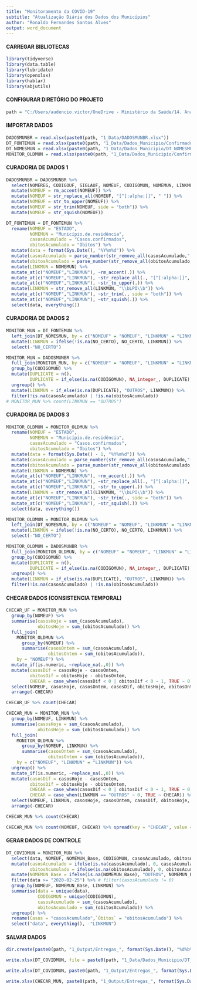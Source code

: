 ---
title: "Monitoramento da COVID-19"
subtitle: "Atualização Diária dos Dados dos Municípios"
author: "Ronaldo Fernandes Santos Alves"
output: word_document
---


#### CARREGAR BIBLIOTECAS

```{r message=FALSE, warning=FALSE}
library(tidyverse)
library(data.table)
library(lubridate)
library(openxlsx)
library(hablar)
library(abjutils)
```


#### CONFIGURAR DIRETÓRIO DO PROJETO

```{r}
path = "C:/Users/audencio.victor/OneDrive - Ministério da Saúde/14. Análises COE-COVID/ROTINAS/"
```


#### IMPORTAR DADOS

```{r}
DADOSMUNBR = read.xlsx(paste0(path, "1_Data/DADOSMUNBR.xlsx"))
DT_FONTEMUN = read.xlsx(paste0(path, "1_Data/Dados_Municipio/Confirmados-municipio.xlsx"), sheet = 1, cols = c(1,2,3,4))
DT_NOMESMUN = read.xlsx(paste0(path, "1_Data/Dados_Municipio/DT_NOMESMUN.xlsx"), sheet = 1)
MONITOR_OLDMUN = read.xlsx(paste0(path, "1_Data/Dados_Municipio/Confirmados-municipio.xlsx"), sheet = 5, cols = c(1,2,3,4))
```


#### CURADORIA DE DADOS 1

```{r}
DADOSMUNBR = DADOSMUNBR %>% 
  select(NOMEREG, CODIGOUF, SIGLAUF, NOMEUF, CODIGOMUN, NOMEMUN, LINKMUN) %>% 
  mutate(NOMEUF = rm_accent(NOMEUF)) %>% 
  mutate(NOMEUF = str_replace_all(NOMEUF, "[^[:alpha:]]", " ")) %>% 
  mutate(NOMEUF = str_to_upper(NOMEUF)) %>% 
  mutate(NOMEUF = str_trim(NOMEUF, side = "both")) %>% 
  mutate(NOMEUF = str_squish(NOMEUF))
```

```{r}
DT_FONTEMUN = DT_FONTEMUN %>% 
  rename(NOMEUF = "ESTADO",
         NOMEMUN = "Município.de.residência",
         casosAcumulado = "Casos.confirmados",
         obitosAcumulado = "Óbitos") %>% 
  mutate(data = format(Sys.Date(), "%Y%m%d")) %>% 
  mutate(casosAcumulado = parse_number(str_remove_all(casosAcumulado,"-"))) %>% 
  mutate(obitosAcumulado = parse_number(str_remove_all(obitosAcumulado,"-"))) %>% 
  mutate(LINKMUN = NOMEMUN) %>% 
  mutate_at(c("NOMEUF","LINKMUN"), ~rm_accent(.)) %>% 
  mutate_at(c("NOMEUF","LINKMUN"), ~str_replace_all(., "[^[:alpha:]]", " ")) %>% 
  mutate_at(c("NOMEUF","LINKMUN"), ~str_to_upper(.)) %>% 
  mutate(LINKMUN = str_remove_all(LINKMUN, "\\bLPI\\b")) %>% 
  mutate_at(c("NOMEUF","LINKMUN"), ~str_trim(., side = "both")) %>% 
  mutate_at(c("NOMEUF","LINKMUN"), ~str_squish(.)) %>% 
  select(data, everything())
```


#### CURADORIA DE DADOS 2

```{r}
MONITOR_MUN = DT_FONTEMUN %>% 
  left_join(DT_NOMESMUN, by = c("NOMEUF" = "NOMEUF", "LINKMUN" = "LINKMUN")) %>% 
  mutate(LINKMUN = ifelse(!is.na(NO_CERTO), NO_CERTO, LINKMUN)) %>% 
  select(-"NO_CERTO")
```

```{r}
MONITOR_MUN = DADOSMUNBR %>% 
  full_join(MONITOR_MUN, by = c("NOMEUF" = "NOMEUF", "LINKMUN" = "LINKMUN"), suffix = c("_Base", "_Atual")) %>% 
  group_by(CODIGOMUN) %>% 
  mutate(DUPLICATE = n(),
         DUPLICATE = if_else(is.na(CODIGOMUN), NA_integer_, DUPLICATE)) %>% 
  ungroup() %>% 
  mutate(LINKMUN = if_else(is.na(DUPLICATE), "OUTROS", LINKMUN)) %>% 
  filter(!is.na(casosAcumulado) | !is.na(obitosAcumulado)) 
# MONITOR_MUN %>% count(LINKMUN == "OUTROS")
```


#### CURADORIA DE DADOS 3

```{r}
MONITOR_OLDMUN = MONITOR_OLDMUN %>% 
  rename(NOMEUF = "ESTADO",
         NOMEMUN = "Município.de.residência",
         casosAcumulado = "Casos.confirmados",
         obitosAcumulado = "Óbitos") %>% 
  mutate(data = format(Sys.Date() - 1, "%Y%m%d")) %>% 
  mutate(casosAcumulado = parse_number(str_remove_all(casosAcumulado,"-"))) %>% 
  mutate(obitosAcumulado = parse_number(str_remove_all(obitosAcumulado,"-"))) %>% 
  mutate(LINKMUN = NOMEMUN) %>% 
  mutate_at(c("NOMEUF","LINKMUN"), ~rm_accent(.)) %>% 
  mutate_at(c("NOMEUF","LINKMUN"), ~str_replace_all(., "[^[:alpha:]]", " ")) %>% 
  mutate_at(c("NOMEUF","LINKMUN"), ~str_to_upper(.)) %>% 
  mutate(LINKMUN = str_remove_all(LINKMUN, "\\bLPI\\b")) %>% 
  mutate_at(c("NOMEUF","LINKMUN"), ~str_trim(., side = "both")) %>% 
  mutate_at(c("NOMEUF","LINKMUN"), ~str_squish(.)) %>% 
  select(data, everything())
```

```{r}
MONITOR_OLDMUN = MONITOR_OLDMUN %>% 
  left_join(DT_NOMESMUN, by = c("NOMEUF" = "NOMEUF", "LINKMUN" = "LINKMUN")) %>% 
  mutate(LINKMUN = ifelse(!is.na(NO_CERTO), NO_CERTO, LINKMUN)) %>% 
  select(-"NO_CERTO")
```

```{r}
MONITOR_OLDMUN = DADOSMUNBR %>% 
  full_join(MONITOR_OLDMUN, by = c("NOMEUF" = "NOMEUF", "LINKMUN" = "LINKMUN"), suffix = c("_Base", "_Atual")) %>% 
  group_by(CODIGOMUN) %>% 
  mutate(DUPLICATE = n(),
         DUPLICATE = if_else(is.na(CODIGOMUN), NA_integer_, DUPLICATE)) %>% 
  ungroup() %>% 
  mutate(LINKMUN = if_else(is.na(DUPLICATE), "OUTROS", LINKMUN)) %>% 
  filter(!is.na(casosAcumulado) | !is.na(obitosAcumulado))
```


#### CHECAR DADOS (CONSISTENCIA TEMPORAL)

```{r}
CHECAR_UF = MONITOR_MUN %>% 
  group_by(NOMEUF) %>% 
  summarise(casosHoje = sum_(casosAcumulado),
            obitosHoje = sum_(obitosAcumulado)) %>% 
  full_join(
    MONITOR_OLDMUN %>% 
      group_by(NOMEUF) %>% 
      summarise(casosOntem = sum_(casosAcumulado),
                obitosOntem = sum_(obitosAcumulado)),
    by = "NOMEUF") %>% 
  mutate_if(is.numeric, ~replace_na(.,0)) %>% 
  mutate(casosDif = casosHoje - casosOntem,
         obitosDif = obitosHoje - obitosOntem,
         CHECAR = case_when(casosDif < 0 | obitosDif < 0 ~ 1, TRUE ~ 0)) %>% 
  select(NOMEUF, casosHoje, casosOntem, casosDif, obitosHoje, obitosOntem, obitosDif, CHECAR) %>% 
  arrange(-CHECAR)
```

```{r}
CHECAR_UF %>% count(CHECAR)
```

```{r}
CHECAR_MUN = MONITOR_MUN %>% 
  group_by(NOMEUF, LINKMUN) %>% 
  summarise(casosHoje = sum_(casosAcumulado),
            obitosHoje = sum_(obitosAcumulado)) %>% 
  full_join(
    MONITOR_OLDMUN %>% 
      group_by(NOMEUF, LINKMUN) %>% 
      summarise(casosOntem = sum_(casosAcumulado),
                obitosOntem = sum_(obitosAcumulado)),
    by = c("NOMEUF", "LINKMUN" = "LINKMUN")) %>% 
  ungroup() %>% 
  mutate_if(is.numeric, ~replace_na(.,0)) %>% 
  mutate(casosDif = casosHoje - casosOntem,
         obitosDif = obitosHoje - obitosOntem,
         CHECAR = case_when(casosDif < 0 | obitosDif < 0 ~ 1, TRUE ~ 0),
         CHECAR = case_when(LINKMUN == "OUTROS" ~ 0, TRUE ~ CHECAR)) %>% 
  select(NOMEUF, LINKMUN, casosHoje, casosOntem, casosDif, obitosHoje, obitosOntem, obitosDif, CHECAR) %>% 
  arrange(-CHECAR)
```

```{r}
CHECAR_MUN %>% count(CHECAR)
```

```{r}
CHECAR_MUN %>% count(NOMEUF, CHECAR) %>% spread(key = "CHECAR", value = "n")
```


#### GERAR DADOS DE CONTROLE

```{r}
DT_COVIDMUN = MONITOR_MUN %>% 
  select(data, NOMEUF, NOMEMUN_Base, CODIGOMUN, casosAcumulado, obitosAcumulado, LINKMUN) %>% 
  mutate(casosAcumulado = ifelse(is.na(casosAcumulado), 0, casosAcumulado),
         obitosAcumulado = ifelse(is.na(obitosAcumulado), 0, obitosAcumulado)) %>% 
  mutate(NOMEMUN_Base = ifelse(is.na(NOMEMUN_Base), "OUTROS", NOMEMUN_Base)) %>% 
  filter(data >= "2020-02-25") %>% # filter(casosAcumulado != 0)
  group_by(NOMEUF, NOMEMUN_Base, LINKMUN) %>% 
  summarise(data = unique(data),
            CODIGOMUN = unique(CODIGOMUN),
            casosAcumulado = sum_(casosAcumulado),
            obitosAcumulado = sum_(obitosAcumulado)) %>% 
  ungroup() %>% 
  rename(Casos = "casosAcumulado",`Óbitos` = "obitosAcumulado") %>% 
  select("data", everything(), -"LINKMUN")
```


#### SALVAR DADOS

```{r}
dir.create(paste0(path, "1_Output/Entregas_", format(Sys.Date(), "%d%b%Y")))
```

```{r}
write.xlsx(DT_COVIDMUN, file = paste0(path, "1_Data/Dados_Municipio/DT_Monitora_MUN/DT_COVID19BRMUN_", format(Sys.Date(), "%Y-%m-%d"), ".xlsx"), overwrite = T)
```

```{r}
write.xlsx(DT_COVIDMUN, paste0(path, "1_Output/Entregas_", format(Sys.Date(), "%d%b%Y"), "/DT_COVID19MUN_", format(Sys.Date(), "%d%b%Y"),".xlsx"), asTable = T, overwrite = T)
```

```{r}
write.xlsx(CHECAR_MUN, paste0(path, "1_Output/Entregas_", format(Sys.Date(), "%d%b%Y"), "/CHECAR_MUN_", format(Sys.Date(), "%d%b%Y"),".xlsx"), asTable = T, overwrite = T)
```
